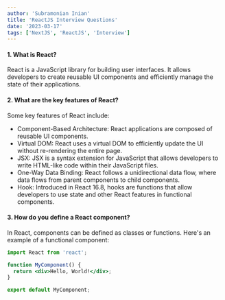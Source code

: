 ```yaml
---
author: 'Subramonian Inian'
title: 'ReactJS Interview Questions'
date: '2023-03-17'
tags: ['NextJS', 'ReactJS', 'Interview']
---
```


#### 1. What is React?

React is a JavaScript library for building user interfaces. It allows developers to create reusable UI components and efficiently manage the state of their applications.

#### 2. What are the key features of React?

Some key features of React include:
- Component-Based Architecture: React applications are composed of reusable UI components.
- Virtual DOM: React uses a virtual DOM to efficiently update the UI without re-rendering the entire page.
- JSX: JSX is a syntax extension for JavaScript that allows developers to write HTML-like code within their JavaScript files.
- One-Way Data Binding: React follows a unidirectional data flow, where data flows from parent components to child components.
- Hook: Introduced in React 16.8, hooks are functions that allow developers to use state and other React features in functional components.

#### 3. How do you define a React component?

In React, components can be defined as classes or functions. Here's an example of a functional component:

```jsx
import React from 'react';

function MyComponent() {
  return <div>Hello, World!</div>;
}

export default MyComponent;

